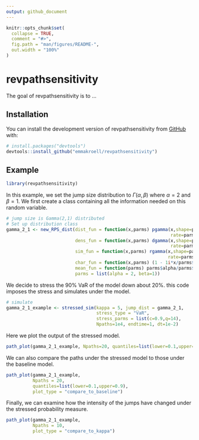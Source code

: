 ```yaml
---
output: github_document
---
```


<!-- README.md is generated from README.Rmd. Please edit that file -->

```r
knitr::opts_chunk$set(
  collapse = TRUE,
  comment = "#>",
  fig.path = "man/figures/README-",
  out.width = "100%"
)
```

# revpathsensitivity

<!-- badges: start -->
<!-- badges: end -->

The goal of revpathsensitivity is to ...

## Installation

You can install the development version of revpathsensitivity from [GitHub](https://github.com/) with:

``` r
# install.packages("devtools")
devtools::install_github("emmakroell/revpathsensitivity")
```

## Example

```r
library(revpathsensitivity)
```

In this example, we set the jump size distribution to $\Gamma(\alpha, \beta)$ where $\alpha = 2$ and $\beta = 1$. We first create a class containing all the information needed on this random variable.

```r
# jump size is Gamma(2,1) distributed
# Set up distribution class
gamma_2_1 <- new_RPS_dist(dist_fun = function(x,parms) pgamma(x,shape=parms$alpha,
                                                              rate=parms$beta),
                          dens_fun = function(x,parms) dgamma(x,shape=parms$alpha,
                                                              rate=parms$beta),
                          sim_fun = function(x,parms) rgamma(x,shape=parms$alpha,
                                                             rate=parms$beta),
                          char_fun = function(x,parms) (1 - 1i*x/parms$beta)^(-parms$alpha),
                          mean_fun = function(parms) parms$alpha/parms$beta,
                          parms = list(alpha = 2, beta=1)) 
```

We decide to stress the 90\% VaR of the model down about 20\%. this code imposes the stress and simulates under the model.

```r
# simulate
gamma_2_1_example <- stressed_sim(kappa = 5, jump_dist = gamma_2_1, 
                                  stress_type = "VaR",
                                  stress_parms = list(c=0.9,q=14),
                                  Npaths=1e4, endtime=1, dt=1e-2)
```

Here we plot the output of the stressed model.

```r
path_plot(gamma_2_1_example, Npaths=20, quantiles=list(lower=0.1,upper=0.9))
```

We can also compare the paths under the stressed model to those under the baseline model.

```r
path_plot(gamma_2_1_example,
          Npaths = 20,
          quantiles=list(lower=0.1,upper=0.9),
          plot_type = "compare_to_baseline")
```

Finally, we can examine how the intensity of the jumps have changed under the stressed probability measure.

```r
path_plot(gamma_2_1_example,
          Npaths = 10,
          plot_type = "compare_to_kappa")
```
